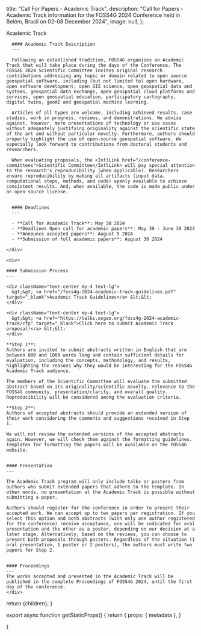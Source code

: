 
  title: "Call For Papers - Academic Track",
  description:
    "Call for Papers - Academic Track information for the FOSS4G 2024 Conference held in Belém, Brasil on 02-08 December 2024",
  image: null,
};

<Heading bubble>Academic Track</Heading>

<div className="grid space-y-4 mt-4">
  <div className="grid md:grid-cols-2 gap-4">  
    <div className="">

      #### Academic Track Description
      ---

      Following an established tradition, FOSS4G organizes an Academic Track that will take place during the days of the Conference. The FOSS4G 2024 Scientific Committee invites original research contributions addressing any topic or domain related to open source geospatial software, including (but not limited to) open hardware, open software development, open GIS science, open geospatial data and systems, geospatial data exchange, open geospatial cloud platforms and services, open geospatial education, participatory cartography, digital twins, geoAI and geospatial machine learning.

      Articles of all types are welcome, including achieved results, case studies, work in progress, reviews, and demonstrations. We advise against, however, mere presentations of technology or use cases without adequately justifying originality against the scientific state of the art and without particular novelty. Furthermore, authors should properly highlight the use of open-source geospatial software. We especially look forward to contributions from doctoral students and researchers.

      When evaluating proposals, the <IntlLink href="/conference-committees">Scientific Committee</IntlLink> will pay special attention to the research's reproducibility (when applicable). Researchers ensure reproducibility by making all artifacts (input data, computational steps, methods, and code) openly available to achieve consistent results. And, when available, the code is made public under an open source license.


      #### Deadlines
      ---

      - **Call for Academic Track**: May 30 2024
      - **Deadlines Open call for academic papers**: May 30 - June 30 2024
      - **Announce accepted papers**: August 5 2024
      - **Submission of full academic papers**: August 30 2024

    </div>

    <div>

    #### Submission Process
    ---

    <div className="text-center my-4 text-lg">
      &gt;&gt; <a href="/foss4g-2024-academic-track-guidelines.pdf" target="_blank">Academic Track Guidelines</a> &lt;&lt;
    </div>

    <div className="text-center my-4 text-lg">
      &gt;&gt; <a href="https://talks.osgeo.org/foss4g-2024-academic-track/cfp" target="_blank">Click here to submit Academic Track proposal!</a> &lt;&lt;
    </div>

    **Step 1**:
    Authors are invited to submit abstracts written in English that are between 800 and 1000 words long and contain sufficient details for evaluation, including the concepts, methodology, and results, highlighting the reasons why they would be interesting for the FOSS4G Academic Track audience.

    The members of the Scientific Committee will evaluate the submitted abstract based on its originality/scientific novelty, relevance to the FOSS4G community, presentation/clarity, and overall quality. Reproducibility will be considered among the evaluation criteria.

    **Step 2**:
    Authors of accepted abstracts should provide an extended version of their work considering the comments and suggestions received in Step 1.

    We will not review the extended versions of the accepted abstracts again. However, we will check them against the formatting guidelines. Templates for formatting the papers will be available on the FOSS4G website.


    #### Presentation
    ---

    The Academic Track program will only include talks or posters from authors who submit extended papers that adhere to the template. In other words, no presentation at the Academic Track is possible without submitting a paper.

    Authors should register for the conference in order to present their accepted work. We can accept up to two papers per registration. If you select this option and both abstracts (with only one author registered for the conference) receive acceptance, one will be indicated for oral presentation and the other as a poster, depending on our decision at a later stage. Alternatively, based on the reviews, you can choose to present both proposals through posters. Regardless of the situation (1 oral presentation, 1 poster or 2 posters), the authors must write two papers for Step 2.


    #### Proceedings
    ---
    The works accepted and presented in the Academic Track will be published in the complete Proceedings of FOSS4G 2024, until the first day of the conference.
    </div>

  </div>
</div>

  return <MdxLayout metadata={metadata}>{children}</MdxLayout>;
}

export async function getStaticProps() {
  return {
    props: {
      metadata
    },
  }

}
